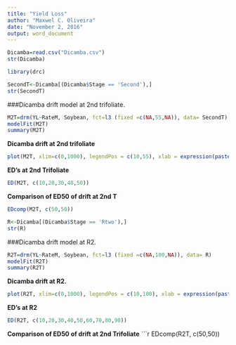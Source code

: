 ---
title: "Yield Loss"
author: "Maxwel C. Oliveira"
date: "November 2, 2016"
output: word_document
---

```{r loadData, warning=FALSE, echo=FALSE, include=FALSE}
Dicamba=read.csv("Dicamba.csv")
str(Dicamba)
```

```{r loadPackage, warning=FALSE, echo=FALSE, include=FALSE}
library(drc)
```

```{r LoadData at 2T, echo=FALSE, include=FALSE, warning=FALSE}
SecondT<-Dicamba[(Dicamba$Stage == 'Second'),]
str(SecondT)
```

###Dicamba drift model at 2nd trifoliate.
```{r Models at 2T, echo=FALSE, warning=FALSE}
M2T=drm(YL~RateM, Soybean, fct=l3 (fixed =c(NA,55,NA)), data= SecondT)
modelFit(M2T)
summary(M2T)
```

**Dicamba drift at 2nd trifoliate**
```{r Plot at 2nd, , echo=FALSE, warning=FALSE}
plot(M2T, xlim=c(0,1000), legendPos = c(10,55), xlab = expression(paste("Dicamba (g ae ha "^"-1",")")), col=c(1,2,3,4), lty=c(1,2,3,4),lwd=2, pch=c(1,2,3,4), ylab = expression(paste("Soybean Yield Loss (%)")))
```




**ED's at 2nd Trifoliate**
```{r ED at 2nd, echo=FALSE, warning=FALSE}
ED(M2T, c(10,20,30,40,50))
```

**Comparison of ED50 of drift at 2nd T**
```{r EDcomp at 2T, echo=FALSE, warning=FALSE}
EDcomp(M2T, c(50,50))
```


```{r loadData at R2, echo=FALSE, include=FALSE, warning=FALSE}
R<-Dicamba[(Dicamba$Stage == 'Rtwo'),]
str(R)
```

###Dicamba drift model at R2.
```{r Models at Rtwo, echo=FALSE, warning=FALSE}
R2T=drm(YL~RateM, Soybean, fct=l3 (fixed =c(NA,100,NA)), data= R)
modelFit(R2T)
summary(R2T)
```


**Dicamba drift at R2.**
```{r Plot at R2, , echo=FALSE, warning=FALSE}
plot(R2T, xlim=c(0,1000), legendPos = c(10,100), xlab = expression(paste("Dicamba (g ae ha "^"-1",")")), col=c(1,2,3,4), lty=c(1,2,3,4),lwd=2, pch=c(1,2,3,4), ylab = expression(paste("Soybean Yield Loss (%)")))
```


**ED's at R2**
```{r ED at R2, echo=FALSE, warning=FALSE}
ED(R2T, c(10,20,30,40,50,60,70,80,90))
```

**Comparison of ED50 of drift at 2nd Trifoliate**
```{r EDcomp at R2, echo=FALSE, warning=FALSE}
EDcomp(R2T, c(50,50))